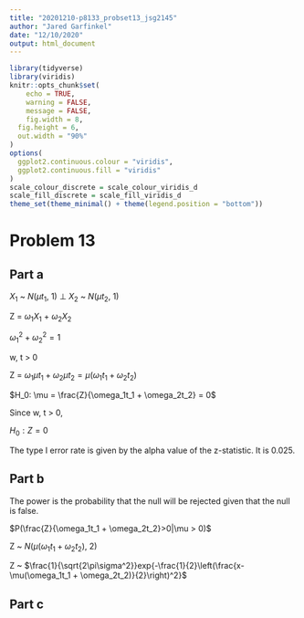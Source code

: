 ```yaml
---
title: "20201210-p8133_probset13_jsg2145"
author: "Jared Garfinkel"
date: "12/10/2020"
output: html_document
---
```


```r
library(tidyverse)
library(viridis)
knitr::opts_chunk$set(
	echo = TRUE,
	warning = FALSE,
	message = FALSE,
	fig.width = 8, 
  fig.height = 6,
  out.width = "90%"
)
options(
  ggplot2.continuous.colour = "viridis",
  ggplot2.continuous.fill = "viridis"
)
scale_colour_discrete = scale_colour_viridis_d
scale_fill_discrete = scale_fill_viridis_d
theme_set(theme_minimal() + theme(legend.position = "bottom"))
```

# Problem 13

## Part a

$X_1$ ~ $N(\mu{t_1,~1})$ $\perp$ $X_2$ ~ $N(\mu{t_2,~1})$

Z = $\omega_1X_1$ + $\omega_2X_2$

$\omega_1^2 + \omega_2^2 = 1$

w, t > 0

Z = $\omega_1\mu{t_1} + \omega_2\mu{t_2} = \mu(\omega_1t_1 + \omega_2t_2)$

$H_0: \mu = \frac{Z}{\omega_1t_1 + \omega_2t_2} = 0$

Since w, t > 0,

$H_0: Z = 0$

The type I error rate is given by the alpha value of the z-statistic. It is 0.025.

## Part b

The power is the probability that the null will be rejected given that the null is false.

$P(\frac{Z}{\omega_1t_1 + \omega_2t_2}>0|\mu > 0)$

Z ~ $N(\mu(\omega_1t_1 + \omega_2t_2),~2)$

Z ~ $\frac{1}{\sqrt{2\pi\sigma^2}}exp{-\frac{1}{2}\left(\frac{x-\mu(\omega_1t_1 + \omega_2t_2)}{2}\right)^2}$

## Part c

